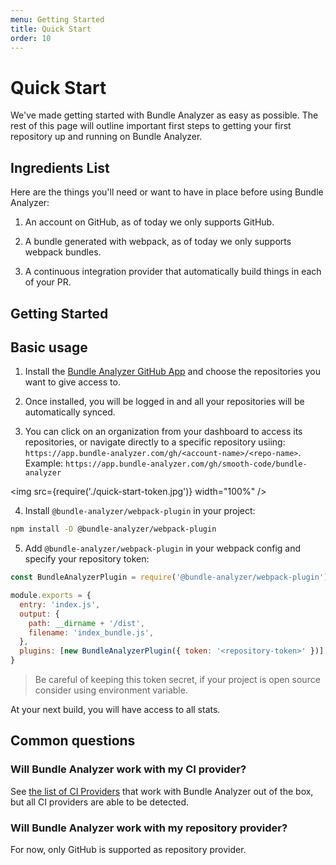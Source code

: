 ```yaml
---
menu: Getting Started
title: Quick Start
order: 10
---
```


# Quick Start

We've made getting started with Bundle Analyzer as easy as possible. The rest of this page will outline important first steps to getting your first repository up and running on Bundle Analyzer.

## Ingredients List

Here are the things you'll need or want to have in place before using Bundle Analyzer:

1. An account on GitHub, as of today we only supports GitHub.

2. A bundle generated with webpack, as of today we only supports webpack bundles.

3. A continuous integration provider that automatically build things in each of your PR.

## Getting Started

## Basic usage

1. Install the [Bundle Analyzer GitHub App](https://github.com/apps/bundle-analyzer) and choose the repositories you want to give access to.

2. Once installed, you will be logged in and all your repositories will be automatically synced.

3. You can click on an organization from your dashboard to access its repositories, or navigate directly to a specific repository usiing: `https://app.bundle-analyzer.com/gh/<account-name>/<repo-name>`. Example: `https://app.bundle-analyzer.com/gh/smooth-code/bundle-analyzer`

<img src={require('./quick-start-token.jpg')} width="100%" />

4. Install `@bundle-analyzer/webpack-plugin` in your project:

```bash
npm install -D @bundle-analyzer/webpack-plugin
```

5. Add `@bundle-analyzer/webpack-plugin` in your webpack config and specify your repository token:

```js
const BundleAnalyzerPlugin = require('@bundle-analyzer/webpack-plugin')

module.exports = {
  entry: 'index.js',
  output: {
    path: __dirname + '/dist',
    filename: 'index_bundle.js',
  },
  plugins: [new BundleAnalyzerPlugin({ token: '<repository-token>' })],
}
```

> Be careful of keeping this token secret, if your project is open source consider using environment variable.

At your next build, you will have access to all stats.

## Common questions

### Will Bundle Analyzer work with my CI provider?

See [the list of CI Providers](/docs/supported-ci-providers/) that work with Bundle Analyzer out of the box, but all CI providers are able to be detected.

### Will Bundle Analyzer work with my repository provider?

For now, only GitHub is supported as repository provider.
